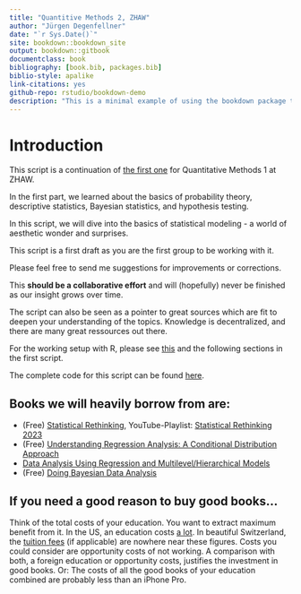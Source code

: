 ```yaml
--- 
title: "Quantitive Methods 2, ZHAW"
author: "Jürgen Degenfellner"
date: "`r Sys.Date()`"
site: bookdown::bookdown_site
output: bookdown::gitbook
documentclass: book
bibliography: [book.bib, packages.bib]
biblio-style: apalike
link-citations: yes
github-repo: rstudio/bookdown-demo
description: "This is a minimal example of using the bookdown package to write a book. The output format for this example is bookdown::gitbook."
---
```


# Introduction {#intro0}

This script is a continuation of 
[the first one](https://jdegenfellner.github.io/Script_QM1_ZHAW/) for Quantitative Methods 1 
at ZHAW. 

In the first part, we learned about the basics of probability theory,
descriptive statistics, Bayesian statistics, and hypothesis testing.

In this script, we will dive into the basics of statistical modeling - 
a world of aesthetic wonder and surprises.

This script is a first draft as you are the first group to be working with it.

Please feel free to send me suggestions for improvements or corrections.

This **should be a collaborative effort** and will (hopefully) 
never be finished as our insight grows over time.

The script can also be seen as a pointer to great sources which are
fit to deepen your understanding of the topics. Knowledge is decentralized,
and there are many great ressources out there.

For the working setup with R, please 
see [this](https://jdegenfellner.github.io/Script_QM1_ZHAW/index.html#section) 
and the following sections in the first script.

The complete code for this script can be found 
[here](https://github.com/jdegenfellner/Script_QM2_ZHAW).

## Books we will heavily borrow from are:

- (Free) [Statistical Rethinking](https://civil.colorado.edu/~balajir/CVEN6833/bayes-resources/RM-StatRethink-Bayes.pdf), YouTube-Playlist: [Statistical Rethinking 2023](https://youtu.be/FdnMWdICdRs?si=q2py5QVY_L299hEa)
- (Free) [Understanding Regression Analysis: A Conditional Distribution Approach](https://vdoc.pub/documents/understanding-regression-analysis-a-conditional-distribution-approach-84oqjr8sqva0)
- [Data Analysis Using Regression and Multilevel/Hierarchical Models](http://www.stat.columbia.edu/~gelman/arm/)
- (Free) [Doing Bayesian Data Analysis](https://nyu-cdsc.github.io/learningr/assets/kruschke_bayesian_in_R.pdf)


## If you need a good reason to buy good books...

Think of the total costs of your education. You want to extract maximum 
benefit from it. In the US, an education costs [a lot](https://www.finaid.ucsb.edu/docs/default-source/default-document-library/2024-2025-undergrad-coa.pdf?sfvrsn=fb791f8a_4).
In beautiful Switzerland, the [tuition fees](https://www.zhaw.ch/de/sml/studium/master/kosten) (if applicable) are nowhere near these figures.
Costs you could consider are opportunity costs of not working.
A comparison with both, a foreign education or opportunity costs,
justifies the investment in good books.
Or: The costs of all the good books of your education combined are probably less than an iPhone Pro.